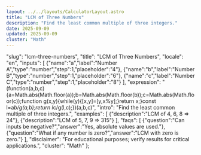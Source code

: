 ```yaml
---
layout: ../../layouts/CalculatorLayout.astro
title: "LCM of Three Numbers"
description: "Find the least common multiple of three integers."
date: 2025-09-09
updated: 2025-09-09
cluster: "Math"
---
```


  "slug": "lcm-three-numbers",
  "title": "LCM of Three Numbers",
  "locale": "en",
  "inputs": [
    {"name":"a","label":"Number A","type":"number","step":1,"placeholder":"4"},
    {"name":"b","label":"Number B","type":"number","step":1,"placeholder":"6"},
    {"name":"c","label":"Number C","type":"number","step":1,"placeholder":"8"}
  ],
  "expression": "(function(a,b,c){a=Math.abs(Math.floor(a));b=Math.abs(Math.floor(b));c=Math.abs(Math.floor(c));function g(x,y){while(y){[x,y]=[y,x%y];}return x;}const l=a*b/g(a,b);return l*c/g(l,c);})(a,b,c)",
  "intro": "Find the least common multiple of three integers.",
  "examples": [
    {"description":"LCM of 4, 6, 8 ⇒ 24"},
    {"description":"LCM of 5, 7, 9 ⇒ 315"}
  ],
  "faqs": [
    {"question":"Can inputs be negative?","answer":"Yes, absolute values are used."},
    {"question":"What if any number is zero?","answer":"LCM with zero is zero."}
  ],
  "disclaimer": "For educational purposes; verify results for critical applications.",
  "cluster": "Math"
};

<Calculator schema={schema} />

